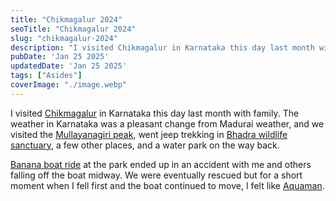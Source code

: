 ```yaml
---
title: "Chikmagalur 2024"
seoTitle: "Chikmagalur 2024"
slug: "chikmagalur-2024"
description: "I visited Chikmagalur in Karnataka this day last month with family. The weather in Karnataka was a pleasant change from Madurai weather, and we visited the Mullayanagiri peak, went jeep trekking in Bhadra wildlife sanctuary, a few other places, and a water park on the way back."
pubDate: 'Jan 25 2025'
updatedDate: 'Jan 25 2025'
tags: ["Asides"]
coverImage: "./image.webp"
---
```


I visited [Chikmagalur](https://en.wikipedia.org/wiki/Chikmagalur) in Karnataka this day last month with family. The weather in Karnataka was a pleasant change from Madurai weather, and we visited the [Mullayanagiri peak](https://en.wikipedia.org/wiki/Mullayyana_Giri), went jeep trekking in [Bhadra wildlife sanctuary](https://karnatakatourism.org/tour-item/bhadra-wildlife-sanctuary-and-tiger-reserve/), a few other places, and a water park on the way back. 

[Banana boat ride](https://www.google.com/search?client=firefox-b-d&q=banana%20boat%20ride) at the park ended up in an accident with me and others falling off the boat midway. We were eventually rescued but for a short moment when I fell first and the boat continued to move, I felt like [Aquaman](https://en.wikipedia.org/wiki/Aquaman). 
